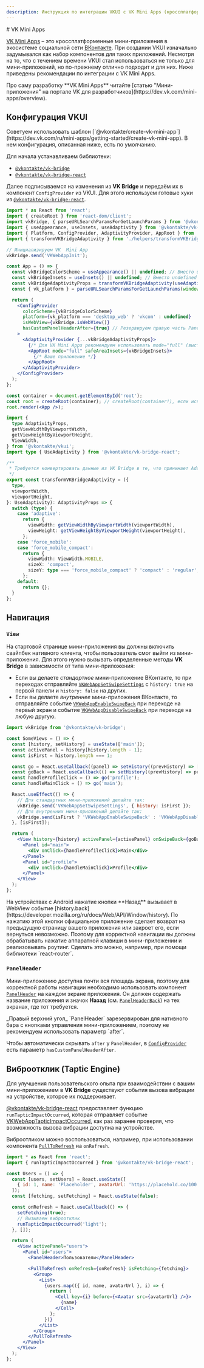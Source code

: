 ```yaml
---
description: Инструкция по интеграции VKUI с VK Mini Apps (кроссплатформенные мини-приложения в экосистеме социальной сети ВКонтакте).
---
```


<Overview type="doc">
# VK Mini Apps

[VK Mini Apps](https://vk.com/miniapps) – это кроссплатформенные мини-приложения в экосистеме социальной сети [ВКонтакте](https://vk.com/).
При создании VKUI изначально задумывался как набор компонентов для таких приложений. Несмотря на то,
что с течением времени VKUI стал использоваться не только для мини-приложений, но по-прежнему отлично подходит и для них.
Ниже приведены рекомендации по интеграции с VK Mini Apps.

</Overview>

<Callout>
  Про саму разработку **VK Mini Apps** читайте [статью "Мини-приложения" на портале VK для
  разработчиков](https://dev.vk.com/mini-apps/overview).
</Callout>

## Конфигурация VKUI

<Callout>
  Советуем использовать шаблон
  [`@vkontakte/create-vk-mini-app`](https://dev.vk.com/ru/mini-apps/getting-started/create-vk-mini-app).
  В нем конфигурация, описанная ниже, есть по умолчанию.
</Callout>

Для начала устанавливаем библиотеки:

- [`@vkontakte/vk-bridge`](https://www.npmjs.com/package/@vkontakte/vk-bridge)
- [`@vkontakte/vk-bridge-react`](https://www.npmjs.com/package/@vkontakte/vk-bridge)

<PackageManagers
  npm="npm i --save @vkontakte/vk-bridge @vkontakte/vk-bridge-react"
  yarn="yarn add @vkontakte/vk-bridge @vkontakte/vk-bridge-react"
  pnpm="pnpm add @vkontakte/vk-bridge @vkontakte/vk-bridge-react"
/>

Далее подписываемся на изменения из **VK Bridge** и передаём их в компонент `ConfigProvider` из VKUI.
Для этого используем готовые хуки из [`@vkontakte/vk-bridge-react`](https://www.npmjs.com/package/@vkontakte/vk-bridge).

```jsx filename="App.tsx"
import * as React from 'react';
import { createRoot } from 'react-dom/client';
import vkBridge, { parseURLSearchParamsForGetLaunchParams } from '@vkontakte/vk-bridge';
import { useAppearance, useInsets, useAdaptivity } from '@vkontakte/vk-bridge-react';
import { Platform, ConfigProvider, AdaptivityProvider, AppRoot } from '@vkontakte/vkui';
import { transformVKBridgeAdaptivity } from './helpers/transformVKBridgeAdaptivity';

// Инициализируем VK  Mini App
vkBridge.send('VKWebAppInit');

const App = () => {
  const vkBridgeColorScheme = useAppearance() || undefined; // Вместо undefined можно задать значение по умолчанию
  const vkBridgeInsets = useInsets() || undefined; // Вместо undefined можно задать значение по умолчанию
  const vkBridgeAdaptivityProps = transformVKBridgeAdaptivity(useAdaptivity()); // Конвертируем значения из VK Bridge в параметры AdaptivityProvider
  const { vk_platform } = parseURLSearchParamsForGetLaunchParams(window.location.search); // [опционально] Платформа может передаваться через URL (см. https://dev.vk.com/mini-apps/development/launch-params#vk_platform)

  return (
    <ConfigProvider
      colorScheme={vkBridgeColorScheme}
      platform={vk_platform === 'desktop_web' ? 'vkcom' : undefined}
      isWebView={vkBridge.isWebView()}
      hasCustomPanelHeaderAfter={true} // Резервируем правую часть PanelHeader под кнопки управления VK Mini Apps. Через параметр customPanelHeaderAfterMinWidth можно регулировать ширину этой области (по умолчанию, используется 90)
    >
      <AdaptivityProvider {...vkBridgeAdaptivityProps}>
        {/* Для VK Mini Apps рекомендуем использовать mode="full" (выставлен по умолчанию, для примера указан явно) */}
        <AppRoot mode="full" safeAreaInsets={vkBridgeInsets}>
          {/* Ваше приложение */}
        </AppRoot>
      </AdaptivityProvider>
    </ConfigProvider>
  );
};

const container = document.getElementById('root');
const root = createRoot(container); // createRoot(container!), если используется TypeScript
root.render(<App />);
```

```ts filename="./helpers/transformVKBridgeAdaptivity.ts"
import {
  type AdaptivityProps,
  getViewWidthByViewportWidth,
  getViewHeightByViewportHeight,
  ViewWidth,
} from '@vkontakte/vkui';
import type { UseAdaptivity } from '@vkontakte/vk-bridge-react';

/**
 * Требуется конвертировать данные из VK Bridge в те, что принимает AdaptivityProvider из VKUI.
 */
export const transformVKBridgeAdaptivity = ({
  type,
  viewportWidth,
  viewportHeight,
}: UseAdaptivity): AdaptivityProps => {
  switch (type) {
    case 'adaptive':
      return {
        viewWidth: getViewWidthByViewportWidth(viewportWidth),
        viewHeight: getViewHeightByViewportHeight(viewportHeight),
      };
    case 'force_mobile':
    case 'force_mobile_compact':
      return {
        viewWidth: ViewWidth.MOBILE,
        sizeX: 'compact',
        sizeY: type === 'force_mobile_compact' ? 'compact' : 'regular',
      };
    default:
      return {};
  }
};
```

## Навигация

### `View`

На стартовой странице мини-приложения вы должны включить свайпбек нативного клиента, чтобы
пользователь смог выйти из мини-приложения. Для этого нужно вызывать определенные методы
**VK Bridge** в зависимости от типа мини-приложения:

- Если вы делаете _стандартное_ мини-приложение ВКонтакте, то при переходах отправляйте
  [`VKWebAppSetSwipeSettings`](https://dev.vk.com/bridge/VKWebAppSetSwipeSettings) с `history: true`
  на первой панели и `history: false` на других.
- Если вы делаете _внутреннее_ мини-приложения ВКонтакте, то отправляйте событие
  [`VKWebAppEnableSwipeBack`](https://dev.vk.com/bridge/VKWebAppEnableSwipeBack) при переходе на
  первый экран и событие [`VKWebAppDisableSwipeBack`](https://dev.vk.com/bridge/VKWebAppDisableSwipeBack)
  при переходе на любую другую.

```jsx {15,17}
import vkBridge from '@vkontakte/vk-bridge';

const SomeViews = () => {
  const [history, setHistory] = useState(['main']);
  const activePanel = history[history.length - 1];
  const isFirst = history.length === 1;

  const go = React.useCallback((panel) => setHistory((prevHistory) => [...prevHistory, panel]), []);
  const goBack = React.useCallback(() => setHistory((prevHistory) => prevHistory.slice(0, -1)), []);
  const handleProfileClick = () => go('profile');
  const handleMainClick = () => go('main');

  React.useEffect(() => {
    // Для стандартных мини-приложений делайте так:
    vkBridge.send('VKWebAppSetSwipeSettings', { history: isFirst });
    // Для внутренних мини-приложений делайте так:
    vkBridge.send(isFirst ? 'VKWebAppEnableSwipeBack' : 'VKWebAppDisableSwipeBack');
  }, [isFirst]);

  return (
    <View history={history} activePanel={activePanel} onSwipeBack={goBack}>
      <Panel id="main">
        <div onClick={handleProfileClick}>Main</div>
      </Panel>
      <Panel id="profile">
        <div onClick={handleMainClick}>Profile</div>
      </Panel>
    </View>
  );
};
```

<Callout>
На устройствах с Android нажатие кнопки **Назад** вызывает в WebView событие [history.back](https://developer.mozilla.org/ru/docs/Web/API/Window/history).
По нажатию этой кнопки официальное приложение сделает возврат на предыдущую страницу вашего
приложения или закроет его, если вернуться невозможно. Поэтому для корректной навигации вы должны
обрабатывать нажатие аппаратной клавиши в мини-приложении и реализовывать роутинг. Сделать это
можно, например, при помощи библиотеки `react-router`.

</Callout>

### `PanelHeader`

Мини-приложению доступна почти вся площадь экрана, поэтому для корректной работы навигации
необходимо использовать компонент [`PanelHeader`](/components/panel-header) на каждом
экране приложения. Он должен содержать название приложения и значок **Назад** (см.
[`PanelHeaderBack`](/components/panel-header#panel-header-back)) на тех экранах, где тот
требуется.

<Callout>
_Правый верхний угол_ `PanelHeader` зарезервирован для нативного бара с кнопками управления мини-приложением,
поэтому не рекомендуем использовать параметр `after`.

Чтобы автоматически скрывать `after` у `PanelHeader`, в [`ConfigProvider`](/components/config-provider) есть параметр `hasCustomPanelHeaderAfter`.

</Callout>

## Виброотклик (Taptic Engine)

Для улучшения пользовательского опыта при взаимодействии с вашим мини-приложением в **VK Bridge**
существуют события вызова вибрации на устройстве, которое их поддерживает.

[@vkontakte/vk-bridge-react](https://www.npmjs.com/package/@vkontakte/vk-bridge) предоставляет
функцию `runTapticImpactOccurred`, которая отправляет событие [VKWebAppTapticImpactOccurred](https://dev.vk.com/bridge/VKWebAppTapticImpactOccurred),
как раз заранее проверяя, что возможность вызова вибрации доступна на устройстве.

Виброотликом можно воспользоваться, например, при использовании компонента [`PullToRefresh`](/components/pull-to-refresh)
на `onRefresh`.

```jsx {2,13}
import * as React from 'react';
import { runTapticImpactOccurred } from '@vkontakte/vk-bridge-react';

const Users = () => {
  const [users, setUsers] = React.useState([
    { id: 1, name: 'Placeholder', avatarUrl: 'https://placehold.co/100' },
  ]);
  const [fetching, setFetching] = React.useState(false);

  const onRefresh = React.useCallback(() => {
    setFetching(true);
    // Вызываем виброотклик
    runTapticImpactOccurred('light');
  }, []);

  return (
    <View activePanel="users">
      <Panel id="users">
        <PanelHeader>Пользователи</PanelHeader>

        <PullToRefresh onRefresh={onRefresh} isFetching={fetching}>
          <Group>
            <List>
              {users.map(({ id, name, avatarUrl }, i) => {
                return (
                  <Cell key={i} before={<Avatar src={avatarUrl} />}>
                    {name}
                  </Cell>
                );
              })}
            </List>
          </Group>
        </PullToRefresh>
      </Panel>
    </View>
  );
};
```
